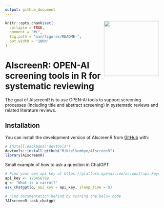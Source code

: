 ```yaml
---
output: github_document
---
```


<!-- README.md is generated from README.Rmd. Please edit that file -->

<img src="man/figures/AIscreenR_hex.png" align="right" width="180"/>

```r
knitr::opts_chunk$set(
  collapse = TRUE,
  comment = "#>",
  fig.path = "man/figures/README-",
  out.width = "100%"
)
```

# AIscreenR: OPEN-AI screening tools in R for systematic reviewing

<!-- badges: start -->
<!-- badges: end -->

The goal of AIscreenR is to use OPEN-AI tools to support screening processes (including title and abstract screening) 
in systematic reviews and related literature reviews.

## Installation

You can install the development version of AIscreenR from [GitHub](https://github.com/) with:

``` r
# install.packages("devtools")
devtools::install_github("MikkelVembye/AIscreenR")
library(AIscreenR)

```

Small example of how to ask a question in ChatGPT
```r

# Find your own api key at https://platform.openai.com/account/api-keys
api_key <- 123456789
q <- "What is a carrot?"
ask_chatgpt(q, api_key = api_key, sleep_time = 0)

# Find documentation behind by running the below code
?AIscreenR::ask_chatgpt

```
